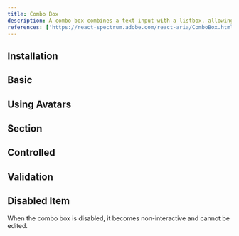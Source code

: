 ```yaml
---
title: Combo Box
description: A combo box combines a text input with a listbox, allowing users to filter a list of options to items matching a query.
references: ['https://react-spectrum.adobe.com/react-aria/ComboBox.html#props']
---
```


## Installation
<Install component='combo-box' />

## Basic
<Demo component='pickers/combo-box/combo-box-demo' />

## Using Avatars
<Demo component='pickers/combo-box/combo-box-avatar-demo' />

## Section
<Demo component='pickers/combo-box/combo-box-section-demo' />

## Controlled
<Demo component='pickers/combo-box/combo-box-controlled-demo' />

## Validation
<Demo component='pickers/combo-box/combo-box-validation-demo' />

## Disabled Item
When the combo box is disabled, it becomes non-interactive and cannot be edited.
<Demo component='pickers/combo-box/combo-box-disabled-demo' />
